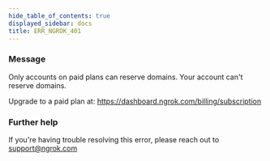 ```yaml
---
hide_table_of_contents: true
displayed_sidebar: docs
title: ERR_NGROK_401
---
```




### Message

Only accounts on paid plans can reserve domains.
Your account can't reserve domains.

Upgrade to a paid plan at: https://dashboard.ngrok.com/billing/subscription

<ErrorDetails error="err_ngrok_401" />

### Further help

If you're having trouble resolving this error, please reach out to [support@ngrok.com](mailto:support@ngrok.com?subject=Help%20with%20ERR_NGROK_401)
